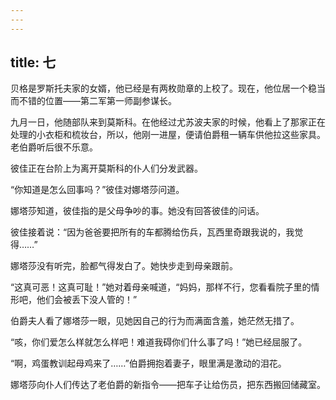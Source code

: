```yaml
---
---
---
```

title: 七
---



贝格是罗斯托夫家的女婿，他已经是有两枚勋章的上校了。现在，他位居一个稳当而不错的位置——第二军第一师副参谋长。

九月一日，他随部队来到莫斯科。在他经过尤苏波夫家的时候，他看上了那家正在处理的小衣柜和梳妆台，所以，他刚一进屋，便请伯爵租一辆车供他拉这些家具。老伯爵听后很不乐意。

彼佳正在台阶上为离开莫斯科的仆人们分发武器。

“你知道是怎么回事吗？”彼佳对娜塔莎问道。

娜塔莎知道，彼佳指的是父母争吵的事。她没有回答彼佳的问话。

彼佳接着说：“因为爸爸要把所有的车都腾给伤兵，瓦西里奇跟我说的，我觉得……”

娜塔莎没有听完，脸都气得发白了。她快步走到母亲跟前。

“这真可恶！这真可耻！”她对着母亲喊道，“妈妈，那样不行，您看看院子里的情形吧，他们会被丢下没人管的！”

伯爵夫人看了娜塔莎一眼，见她因自己的行为而满面含羞，她茫然无措了。

“咳，你们爱怎么样就怎么样吧！难道我碍你们什么事了吗！”她已经屈服了。

“啊，鸡蛋教训起母鸡来了……”伯爵拥抱着妻子，眼里满是激动的泪花。

娜塔莎向仆人们传达了老伯爵的新指令——把车子让给伤员，把东西搬回储藏室。